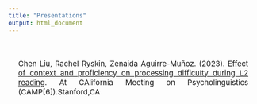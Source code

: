 ```yaml
---
title: "Presentations"
output: html_document
---
```


<style type="text/css">
.title {
  display: none;
}
</style>

<div class="row" style="text-align: justify; font-size:15px;  text-justify: inter-word; padding-top: 20px;padding-left: 20px;padding-right: 20px">

Chen Liu, Rachel Ryskin, Zenaida Aguirre-Muñoz. (2023). [Effect of context and proficiency on processing difficulty during L2 reading](pdfs/camp_poster_0109.pdf). At CAlifornia Meeting on Psycholinguistics (CAMP[6]).Stanford,CA